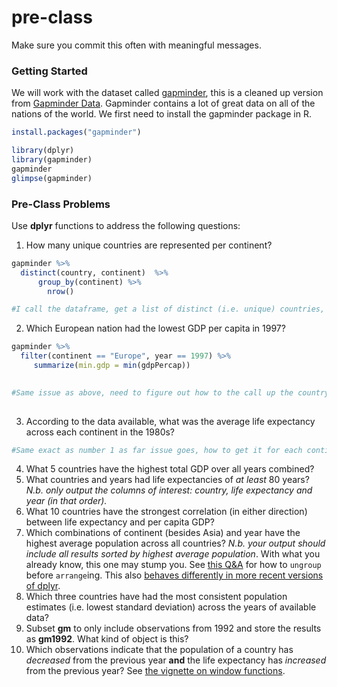 # pre-class


Make sure you commit this often with meaningful messages. 


### Getting Started


We will work with the dataset called [gapminder](https://github.com/jennybc/gapminder), this is a cleaned up version from [Gapminder Data](http://www.gapminder.org/data/). Gapminder contains a lot of great data on all of the nations of the world. We first need to install the gapminder package in R. 

```{r}
install.packages("gapminder")
```



```{r}
library(dplyr)
library(gapminder)
gapminder
glimpse(gapminder)
```



### Pre-Class Problems

Use **dplyr** functions to address the following questions:

1. How many unique countries are represented per continent?
```{r}
gapminder %>%
  distinct(country, continent)  %>%
      group_by(continent) %>%
        nrow()

#I call the dataframe, get a list of distinct (i.e. unique) countries, and then get the number of rows within that ***********DID NOT FINISH THIS ONE, NEED TO DO FOR EACH CONTINENT STILL*************
```
2. Which European nation had the lowest GDP per capita in 1997? 
```{r}
gapminder %>%
  filter(continent == "Europe", year == 1997) %>%
     summarize(min.gdp = min(gdpPercap))
      

#Same issue as above, need to figure out how to the call up the country after finding its GDP
      
```
3. According to the data available, what was the average life expectancy across each continent in the 1980s?
```{r}

#Same exact as number 1 as far issue goes, how to get it for each continent (could make a loop, feels like hacking it)
```
4. What 5 countries have the highest total GDP over all years combined?
5. What countries and years had life expectancies of _at least_ 80 years? _N.b. only output the columns of interest: country, life expectancy and year (in that order)._
6. What 10 countries have the strongest correlation (in either direction) between life expectancy and per capita GDP?
7. Which combinations of continent (besides Asia) and year have the highest average population across all countries? _N.b. your output should include all results sorted by highest average population_. With what you already know, this one may stump you. See [this Q&A](http://stackoverflow.com/q/27207963/654296) for how to `ungroup` before `arrange`ing. This also [behaves differently in more recent versions of dplyr](https://github.com/hadley/dplyr/releases/tag/v0.5.0).
8. Which three countries have had the most consistent population estimates (i.e. lowest standard deviation) across the years of available data? 
9. Subset **gm** to only include observations from 1992 and store the results as **gm1992**. What kind of object is this?
10. Which observations indicate that the population of a country has *decreased* from the previous year **and** the life expectancy has *increased* from the previous year? See [the vignette on window functions](https://cran.r-project.org/web/packages/dplyr/vignettes/window-functions.html).

